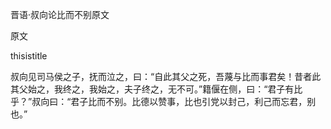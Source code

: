 


晋语·叔向论比而不别原文

原文

thisistitle

叔向见司马侯之子，抚而泣之，曰：“自此其父之死，吾蔑与比而事君矣！昔者此其父始之，我终之，我始之，夫子终之，无不可。”籍偃在侧，曰：“君子有比乎？”叔向曰：“君子比而不别。比德以赞事，比也引党以封己，利己而忘君，别也。”

